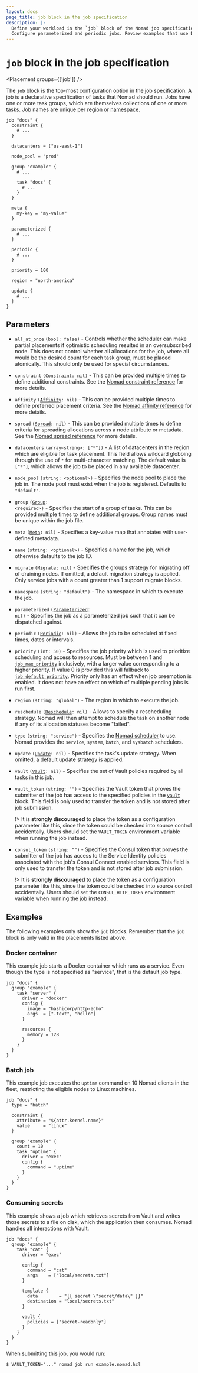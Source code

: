 ```yaml
---
layout: docs
page_title: job block in the job specification
description: |-
  Define your workload in the `job` block of the Nomad job specification. Specify constraints, affinities, spreads, datacenter, node pool, group, metadata, job name, node migration strategy, namespace, priority, region, rescheduling strategy, job type, task update strategy, and Vault policies.
  Configure parameterized and periodic jobs. Review examples that use Docker, batch jobs, and secrets.
---
```


# `job` block in the job specification

<Placement groups={['job']} />

The `job` block is the top-most configuration option in the job specification.
A job is a declarative specification of tasks that Nomad should run. Jobs have
one or more task groups, which are themselves collections of one or more tasks.
Job names are unique per [region][region] or [namespace][namespace].

```hcl
job "docs" {
  constraint {
    # ...
  }

  datacenters = ["us-east-1"]

  node_pool = "prod"

  group "example" {
    # ...

    task "docs" {
      # ...
    }
  }

  meta {
    my-key = "my-value"
  }

  parameterized {
    # ...
  }

  periodic {
    # ...
  }

  priority = 100

  region = "north-america"

  update {
    # ...
  }
}
```

## Parameters

- `all_at_once` `(bool: false)` - Controls whether the scheduler can make
  partial placements if optimistic scheduling resulted in an oversubscribed
  node. This does not control whether all allocations for the job, where all
  would be the desired count for each task group, must be placed atomically.
  This should only be used for special circumstances.

- `constraint` <code>([Constraint][constraint]: nil)</code> -
  This can be provided multiple times to define additional constraints. See the
  [Nomad constraint reference][constraint] for more
  details.

- `affinity` <code>([Affinity][affinity]: nil)</code> -
  This can be provided multiple times to define preferred placement criteria. See the
  [Nomad affinity reference][affinity] for more
  details.

- `spread` <code>([Spread][spread]: nil)</code> - This can be provided multiple times
  to define criteria for spreading allocations across a node attribute or metadata.
  See the [Nomad spread reference][spread] for more details.

- `datacenters` `(array<string>: ["*"])` - A list of datacenters in the region
  which are eligible for task placement. This field allows wildcard globbing
  through the use of `*` for multi-character matching. The default value is
  `["*"]`, which allows the job to be placed in any available datacenter.

- `node_pool` `(string: <optional>)` - Specifies the node pool to place the job
  in. The node pool must exist when the job is registered. Defaults to `"default"`.

- `group` <code>([Group][group]: &lt;required&gt;)</code> - Specifies the start of a
  group of tasks. This can be provided multiple times to define additional
  groups. Group names must be unique within the job file.

- `meta` <code>([Meta][]: nil)</code> - Specifies a key-value map that annotates
  with user-defined metadata.

- `name` `(string: <optional>)` - Specifies a name for the job, which otherwise
  defaults to the job ID.

- `migrate` <code>([Migrate][]: nil)</code> - Specifies the groups strategy for
  migrating off of draining nodes. If omitted, a default migration strategy is
  applied. Only service jobs with a count greater than 1 support migrate blocks.

- `namespace` `(string: "default")` - The namespace in which to execute the job.

- `parameterized` <code>([Parameterized][parameterized]: nil)</code> - Specifies
  the job as a parameterized job such that it can be dispatched against.

- `periodic` <code>([Periodic][]: nil)</code> - Allows the job to be scheduled
  at fixed times, dates or intervals.

- `priority` `(int: 50)` - Specifies the job priority which is used to
  prioritize scheduling and access to resources.
  Must be between 1 and [`job_max_priority`] inclusively,
  with a larger value corresponding to a higher priority.
  If value 0 is provided this will fallback to [`job_default_priority`].
  Priority only has an effect when job preemption is enabled.
  It does not have an effect on which of multiple pending jobs is run first.

- `region` `(string: "global")` - The region in which to execute the job.

- `reschedule` <code>([Reschedule][]: nil)</code> - Allows to specify a
  rescheduling strategy. Nomad will then attempt to schedule the task on another
  node if any of its allocation statuses become "failed".

- `type` `(string: "service")` - Specifies the [Nomad scheduler][scheduler] to
  use. Nomad provides the `service`, `system`, `batch`, and `sysbatch` schedulers.

- `update` <code>([Update][update]: nil)</code> - Specifies the task's update
  strategy. When omitted, a default update strategy is applied.

- `vault` <code>([Vault][]: nil)</code> - Specifies the set of Vault policies
  required by all tasks in this job.

- `vault_token` `(string: "")` - Specifies the Vault token that proves the
  submitter of the job has access to the specified policies in the
  [`vault`][vault] block. This field is only used to transfer the token and is
  not stored after job submission.

  !> It is **strongly discouraged** to place the token as a configuration
  parameter like this, since the token could be checked into source control
  accidentally. Users should set the `VAULT_TOKEN` environment variable when
  running the job instead.

- `consul_token` `(string: "")` - Specifies the Consul token that proves the
  submitter of the job has access to the Service Identity policies associated
  with the job's Consul Connect enabled services. This field is only used to
  transfer the token and is not stored after job submission.

  !> It is **strongly discouraged** to place the token as a configuration
  parameter like this, since the token could be checked into source control
  accidentally. Users should set the `CONSUL_HTTP_TOKEN` environment variable when
  running the job instead.

## Examples

The following examples only show the `job` blocks. Remember that the
`job` block is only valid in the placements listed above.

### Docker container

This example job starts a Docker container which runs as a service. Even though
the type is not specified as "service", that is the default job type.

```hcl
job "docs" {
  group "example" {
    task "server" {
      driver = "docker"
      config {
        image = "hashicorp/http-echo"
        args  = ["-text", "hello"]
      }

      resources {
        memory = 128
      }
    }
  }
}
```

### Batch job

This example job executes the `uptime` command on 10 Nomad clients in the fleet,
restricting the eligible nodes to Linux machines.

```hcl
job "docs" {
  type = "batch"

  constraint {
    attribute = "${attr.kernel.name}"
    value     = "linux"
  }

  group "example" {
    count = 10
    task "uptime" {
      driver = "exec"
      config {
        command = "uptime"
      }
    }
  }
}
```

### Consuming secrets

This example shows a job which retrieves secrets from Vault and writes those
secrets to a file on disk, which the application then consumes. Nomad handles
all interactions with Vault.

```hcl
job "docs" {
  group "example" {
    task "cat" {
      driver = "exec"

      config {
        command = "cat"
        args    = ["local/secrets.txt"]
      }

      template {
        data        = "{{ secret \"secret/data\" }}"
        destination = "local/secrets.txt"
      }

      vault {
        policies = ["secret-readonly"]
      }
    }
  }
}
```

When submitting this job, you would run:

```shell-session
$ VAULT_TOKEN="..." nomad job run example.nomad.hcl
```

[affinity]: /nomad/docs/job-specification/affinity 'Nomad affinity Job Specification'
[constraint]: /nomad/docs/job-specification/constraint 'Nomad constraint Job Specification'
[group]: /nomad/docs/job-specification/group 'Nomad group Job Specification'
[meta]: /nomad/docs/job-specification/meta 'Nomad meta Job Specification'
[migrate]: /nomad/docs/job-specification/migrate 'Nomad migrate Job Specification'
[namespace]: /nomad/tutorials/manage-clusters/namespaces
[parameterized]: /nomad/docs/job-specification/parameterized 'Nomad parameterized Job Specification'
[periodic]: /nomad/docs/job-specification/periodic 'Nomad periodic Job Specification'
[region]: /nomad/tutorials/manage-clusters/federation
[reschedule]: /nomad/docs/job-specification/reschedule 'Nomad reschedule Job Specification'
[scheduler]: /nomad/docs/schedulers 'Nomad Scheduler Types'
[spread]: /nomad/docs/job-specification/spread 'Nomad spread Job Specification'
[task]: /nomad/docs/job-specification/task 'Nomad task Job Specification'
[update]: /nomad/docs/job-specification/update 'Nomad update Job Specification'
[vault]: /nomad/docs/job-specification/vault 'Nomad vault Job Specification'
[`job_max_priority`]: /nomad/docs/configuration/server#job_max_priority
[`job_default_priority`]: /nomad/docs/configuration/server#job_default_priority
